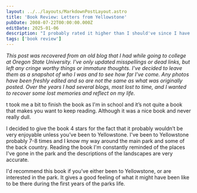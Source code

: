 ```yaml
---
layout: ../../layouts/MarkdownPostLayout.astro
title: 'Book Review: Letters from Yellowstone'
pubDate: 2008-07-22T00:00:00.000Z
editDate: 2025-01-06
description: "I probably rated it higher than I should've since I have a big emotional attachment to Yellowstone"
tags: ['book review']
---
```



_This post was recovered from an old blog that I had while going to college at Oregon State University. I've only updated misspellings or dead links, but left any cringe worthy things or immature thoughts. I've decided to leave them as a snapshot of who I was and to see how far I've come. Any photos have been freshly edited and so are not the same as what was originally posted. Over the years I had several blogs, most lost to time, and I wanted to recover some lost memories and reflect on my life._

<DropCap letter='I' />

t took me a bit to finish the book as I'm in school and it’s not quite a book that makes you want to keep reading. Although it was a nice book and never really dull.

I decided to give the book 4 stars for the fact that it probably wouldn’t be very enjoyable unless you’ve been to Yellowstone. I've been to Yellowstone probably 7-8 times and I know my way around the main park and some of the back country. Reading the book I'm constantly reminded of the places I've gone in the park and the descriptions of the landscapes are very accurate.

I'd recommend this book if you’ve either been to Yellowstone, or are interested in the park. It gives a good feeling of what it might have been like to be there during the first years of the parks life.
